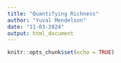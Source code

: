 ```yaml
---
title: "Quantifying Richness"
author: "Yuval Mendelson"
date: "11-03-2024"
output: html_document
---
```


```r
knitr::opts_chunk$set(echo = TRUE)
```
